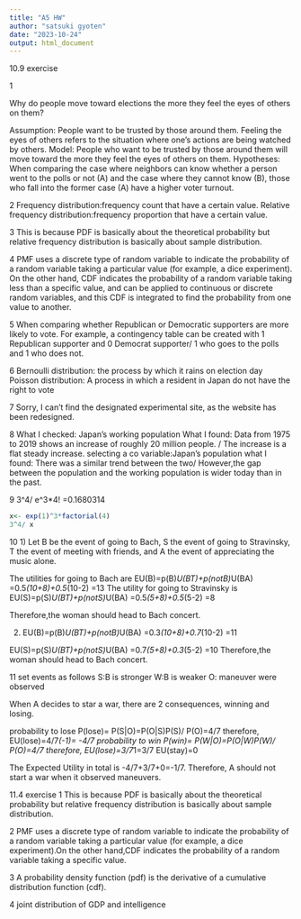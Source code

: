 ```yaml
---
title: "A5 HW"
author: "satsuki gyoten"
date: "2023-10-24"
output: html_document
---
```

10.9 exercise

1

Why do people move toward elections the more they feel the eyes of others on them?

Assumption: People want to be trusted by those around them. Feeling the eyes of others refers to the situation where one's actions are being watched by others.
Model: People who want to be trusted by those around them will move toward the more they feel the eyes of others on them.
Hypotheses:
When comparing the case where neighbors can know whether a person went to the polls or not (A) and the case where they cannot know (B), those who fall into the former case (A) have a higher voter turnout.

2
Frequency distribution:frequency count that have a certain value.
Relative frequency distribution:frequency proportion that have a certain value.

3
This is because PDF is basically about the theoretical probability but relative frequency distribution is basically about sample distribution.

4
PMF uses a discrete type of random variable to indicate the probability of a random variable taking a particular value (for example, a dice experiment).
On the other hand, CDF indicates the probability of a random variable taking less than a specific value, and can be applied to continuous or discrete random variables, and this CDF is integrated to find the probability from one value to another.

5
When comparing whether Republican or Democratic supporters are more likely to vote. For example, a contingency table can be created with 1 Republican supporter and 0 Democrat supporter/ 1 who goes to the polls and 1 who does not.

6
Bernoulli distribution: the process by which it rains on election day
Poisson distribution: A process in which a resident in Japan do not have the right to vote

7
Sorry, I can't find the designated experimental site, as the website has been redesigned.

8
What I checked: Japan's working population
What I found: Data from 1975 to 2019 shows an increase of roughly 20 million people. / The increase is a flat steady increase.
selecting a co variable:Japan's population
what I found: There was a similar trend between the two/ However,the gap between the population and the working population is wider today than in the past.

9
3^4/ e^3*4! =0.1680314
```r
x<- exp(1)^3*factorial(4)
3^4/ x
```

10
1)
Let B be the event of going to Bach, S the event of going to Stravinsky, T the event of meeting with friends, and A the event of appreciating the music alone.

The utilities for going to Bach are
EU(B)=p(B)*U(BT)+p(notB)*U(BA)
=0.5*(10+8)+0.5*(10-2)
=13
The utility for going to Stravinsky is
EU(S)=p(S)*U(BT)+p(notS)*U(BA)
=0.5*(5+8)+0.5*(5-2)
=8

Therefore,the woman should head to Bach concert.

2)
EU(B)=p(B)*U(BT)+p(notB)*U(BA)
=0.3*(10+8)+0.7*(10-2)
=11

EU(S)=p(S)*U(BT)+p(notS)*U(BA)
=0.7*(5+8)+0.3*(5-2)
=10
Therefore,the woman should head to Bach concert.

11
set events as follows
S:B is stronger
W:B is weaker
O: maneuver were observed

When A decides to star a war, there are 2 consequences, winning and losing.

probability to lose
P(lose)= P(S|O)=P(O|S)P(S)/ P(O)=4/7
therefore, EU(lose)=4/7*(-1)= -4/7
probability to win
P(win)= P(W|O)=P(O|W)P(W)/ P(O)=4/7
therefore, EU(lose)=3/7*1=3/7
EU(stay)=0

The Expected Utility in total is -4/7+3/7+0=-1/7.
Therefore, A should not start a war when it observed maneuvers.



11.4 exercise
1
This is because PDF is basically about the theoretical probability but relative frequency distribution is basically about sample distribution.

2
PMF uses a discrete type of random variable to indicate the probability of a random variable taking a particular value (for example, a dice experiment).On the other hand,CDF indicates the probability of a random variable taking a specific value.


3
A probability density function (pdf) is the derivative of a cumulative distribution function (cdf). 

4
joint distribution of GDP and intelligence

